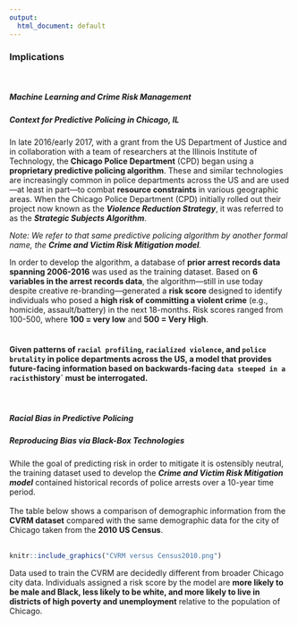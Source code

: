 ```yaml
---
output:
  html_document: default
---
```

### Implications  
</br>

##### **Machine Learning and Crime Risk Management**  
##### Context for Predictive Policing in Chicago, IL 
In late 2016/early 2017, with a grant from the US Department of Justice and in collaboration with a team of researchers at the Illinois Institute of Technology, the **Chicago Police Department** (CPD) began using a **proprietary predictive policing algorithm**. These and similar technologies are increasingly common in police departments across the US and are used—at least in part—to combat **resource constraints** in various geographic areas. When the Chicago Police Department (CPD) initially rolled out their project now known as the _**Violence Reduction Strategy**_, it was referred to as the _**Strategic Subjects Algorithm**_.  

_Note: We refer to that same predictive policing algorithm by another formal name, the **Crime and Victim Risk Mitigation model**._  

In order to develop the algorithm, a database of **prior arrest records data spanning 2006-2016** was used as the training dataset. Based on **6 variables in the arrest records data**, the algorithm—still in use today despite creative re-branding—generated a **risk score** designed to identify individuals who posed a **high risk of committing a violent crime** (e.g., homicide, assault/battery) in the next 18-months. Risk scores ranged from 100-500, where **100 = very low** and **500 = Very High**.  
</br>

#### **Given patterns of `racial profiling`, `racialized violence`, and `police brutality` in police departments across the US, a model that provides future-facing information based on backwards-facing `data steeped in a racist `history` must be interrogated.**  
</br>

##### **Racial Bias in Predictive Policing**  
##### Reproducing Bias via Black-Box Technologies 
While the goal of predicting risk in order to mitigate it is ostensibly neutral, the training dataset used to develop the _**Crime and Victim Risk Mitigation model**_ contained historical records of police arrests over a 10-year time period.  
</br>
The table below shows a comparison of demographic information from the **CVRM dataset** compared with the same demographic data for the city of Chicago taken from the **2010 US Census**.   
</br>
```r
knitr::include_graphics("CVRM versus Census2010.png")
```

Data used to train the CVRM are decidedly different from broader Chicago city data. Individuals assigned a risk score by the model are **more likely to be male and Black, less likely to be white, and more likely to live in districts of high poverty and unemployment** relative to the population of Chicago.  


</br>
